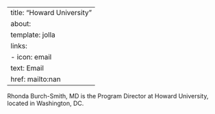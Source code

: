 
---
title: "Howard University"
about:
  template: jolla
  links:
    - icon: email
      text: Email
      href: mailto:nan
---

Rhonda Burch-Smith, MD is the Program Director at Howard University, located in Washington, DC. 
